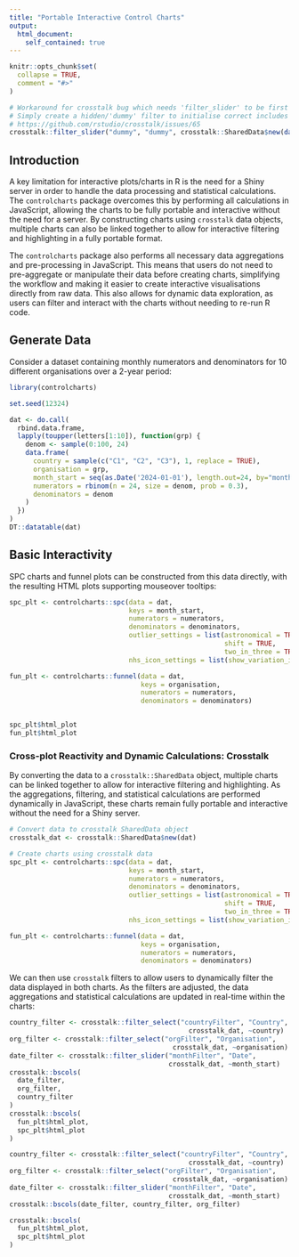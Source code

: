 ```yaml
---
title: "Portable Interactive Control Charts"
output:
  html_document:
    self_contained: true
---
```


```r
knitr::opts_chunk$set(
  collapse = TRUE,
  comment = "#>"
)

# Workaround for crosstalk bug which needs 'filter_slider' to be first HTML element when working with dates
# Simply create a hidden/'dummy' filter to initialise correct includes
# https://github.com/rstudio/crosstalk/issues/65
crosstalk::filter_slider("dummy", "dummy", crosstalk::SharedData$new(data.frame(d = as.Date("01/01/1970"))), ~d)
```

## Introduction

A key limitation for interactive plots/charts in R is the need for a Shiny server in order to handle the data processing and statistical calculations. The `controlcharts` package overcomes this by performing all calculations in JavaScript, allowing the charts to be fully portable and interactive without the need for a server. By constructing charts using `crosstalk` data objects, multiple charts can also be linked together to allow for interactive filtering and highlighting in a fully portable format.

The `controlcharts` package also performs all necessary data aggregations and pre-processing in JavaScript. This means that users do not need to pre-aggregate or manipulate their data before creating charts, simplifying the workflow and making it easier to create interactive visualisations directly from raw data. This also allows for dynamic data exploration, as users can filter and interact with the charts without needing to re-run R code.

## Generate Data

Consider a dataset containing monthly numerators and denominators for 10 different organisations over a 2-year period:

```r
library(controlcharts)

set.seed(12324)

dat <- do.call(
  rbind.data.frame,
  lapply(toupper(letters[1:10]), function(grp) {
    denom <- sample(0:100, 24)
    data.frame(
      country = sample(c("C1", "C2", "C3"), 1, replace = TRUE),
      organisation = grp,
      month_start = seq(as.Date('2024-01-01'), length.out=24, by="month"),
      numerators = rbinom(n = 24, size = denom, prob = 0.3),
      denominators = denom
    )
  })
)
DT::datatable(dat)
```

## Basic Interactivity

SPC charts and funnel plots can be constructed from this data directly, with the resulting HTML plots supporting mouseover tooltips:

```r
spc_plt <- controlcharts::spc(data = dat,
                              keys = month_start,
                              numerators = numerators,
                              denominators = denominators,
                              outlier_settings = list(astronomical = TRUE,
                                                      shift = TRUE,
                                                      two_in_three = TRUE),
                              nhs_icon_settings = list(show_variation_icons = TRUE))

fun_plt <- controlcharts::funnel(data = dat,
                                 keys = organisation,
                                 numerators = numerators,
                                 denominators = denominators)


spc_plt$html_plot
fun_plt$html_plot
```

### Cross-plot Reactivity and Dynamic Calculations: Crosstalk

By converting the data to a `crosstalk::SharedData` object, multiple charts can be linked together to allow for interactive filtering and highlighting. As the aggregations, filtering, and statistical calculations are performed dynamically in JavaScript, these charts remain fully portable and interactive without the need for a Shiny server.

```r
# Convert data to crosstalk SharedData object
crosstalk_dat <- crosstalk::SharedData$new(dat)

# Create charts using crosstalk data
spc_plt <- controlcharts::spc(data = dat,
                              keys = month_start,
                              numerators = numerators,
                              denominators = denominators,
                              outlier_settings = list(astronomical = TRUE,
                                                      shift = TRUE,
                                                      two_in_three = TRUE),
                              nhs_icon_settings = list(show_variation_icons = TRUE))

fun_plt <- controlcharts::funnel(data = dat,
                                 keys = organisation,
                                 numerators = numerators,
                                 denominators = denominators)
```

We can then use `crosstalk` filters to allow users to dynamically filter the data displayed in both charts. As the filters are adjusted, the data aggregations and statistical calculations are updated in real-time within the charts:

```r
country_filter <- crosstalk::filter_select("countryFilter", "Country",
                                             crosstalk_dat, ~country)
org_filter <- crosstalk::filter_select("orgFilter", "Organisation",
                                         crosstalk_dat, ~organisation)
date_filter <- crosstalk::filter_slider("monthFilter", "Date",
                                        crosstalk_dat, ~month_start)
crosstalk::bscols(
  date_filter,
  org_filter,
  country_filter
)
crosstalk::bscols(
  fun_plt$html_plot,
  spc_plt$html_plot
)
```

```r
country_filter <- crosstalk::filter_select("countryFilter", "Country",
                                             crosstalk_dat, ~country)
org_filter <- crosstalk::filter_select("orgFilter", "Organisation",
                                         crosstalk_dat, ~organisation)
date_filter <- crosstalk::filter_slider("monthFilter", "Date",
                                        crosstalk_dat, ~month_start)
crosstalk::bscols(date_filter, country_filter, org_filter)
```

```r
crosstalk::bscols(
  fun_plt$html_plot,
  spc_plt$html_plot
)
```
